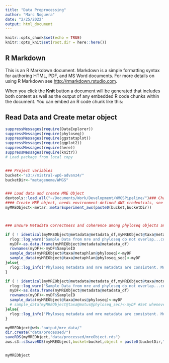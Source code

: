```yaml
---
title: "Data Preprocessing"
author: "Marc Noguera"
date: "2/25/2022"
output: html_document
---
```


```r
knitr::opts_chunk$set(echo = TRUE)
knitr::opts_knit$set(root.dir = here::here())
```

## R Markdown

This is an R Markdown document. Markdown is a simple formatting syntax for authoring HTML, PDF, and MS Word documents. For more details on using R Markdown see <http://rmarkdown.rstudio.com>.

When you click the **Knit** button a document will be generated that includes both content as well as the output of any embedded R code chunks within the document. You can embed an R code chunk like this:

## Read Data and Create metar object
```r
suppressMessages(require(DataExplorer))
suppressMessages(require(phyloseq))
suppressMessages(require(ggstatsplot))
suppressMessages(require(ggplot2))
suppressMessages(require(here))
suppressMessages(require(knitr))
# Load package from local copy


### Project variables
bucket<-"s3://mistral-wp6-advanz4/"
bucketDir<-"metagenome/WMGS"


### Load data and create MRE Object
devtools::load_all("~/Documents/Work/Development/WMGSPipeline/")### Change to require/library/load local package
#### Create MRE object, needs environment-defined AWS credentials, see aws.s3
myMREObject<-metar::metarExperiment_aws(paste0(bucket,bucketDir))



### Ensure Metadata Correctness and coherence among phyloseq objects and metadata slots before proceeding.

if ( ! identical(myMREObject@metadata@metadata_df,myMREObject@taxa@metaphlan@phyloseq@sam_data)){
  rlog::log_warn("Sample Data from mre and phyloseq do not overlap...correcting")
  myDF<-as.data.frame(myMREObject@metadata@metadata_df)
  rownames(myDF)<-myDF$SampleID
  sample_data(myMREObject@taxa@metaphlan@phyloseq)<-myDF
  sample_data(myMREObject@taxa@metaphlan@phyloseq_sec)<-myDF
}else{
  rlog::log_info("Phyloseq metadata and mre metadata are consistent. Moving on.")
}

if ( ! identical(myMREObject@metadata@metadata_df,myMREObject@taxa@motus@phyloseq@sam_data)){
  rlog::log_warn("Sample Data from mre and phyloseq do not overlap...correcting")
  myDF<-as.data.frame(myMREObject@metadata@metadata_df)
  rownames(myDF)<-myDF$SampleID
  sample_data(myMREObject@taxa@motus@phyloseq)<-myDF
  # sample_data(myMREObject@taxa@motus@phyloseq_sec)<-myDF #Set whenever we have counts for motusV2
}else{
  rlog::log_info("Phyloseq metadata and mre metadata are consistent. Moving on.")
}

myMREObject@wd<-"output/mre_data/"
dir.create("data/processed/")
saveRDS(myMREObject,"data/processed/mreObject.rds")
aws.s3::s3saveRDS(myMREObject,bucket=bucket,object = paste0(bucketDir,"/MREObject.rds"))



```

```r
myMREObject
```
